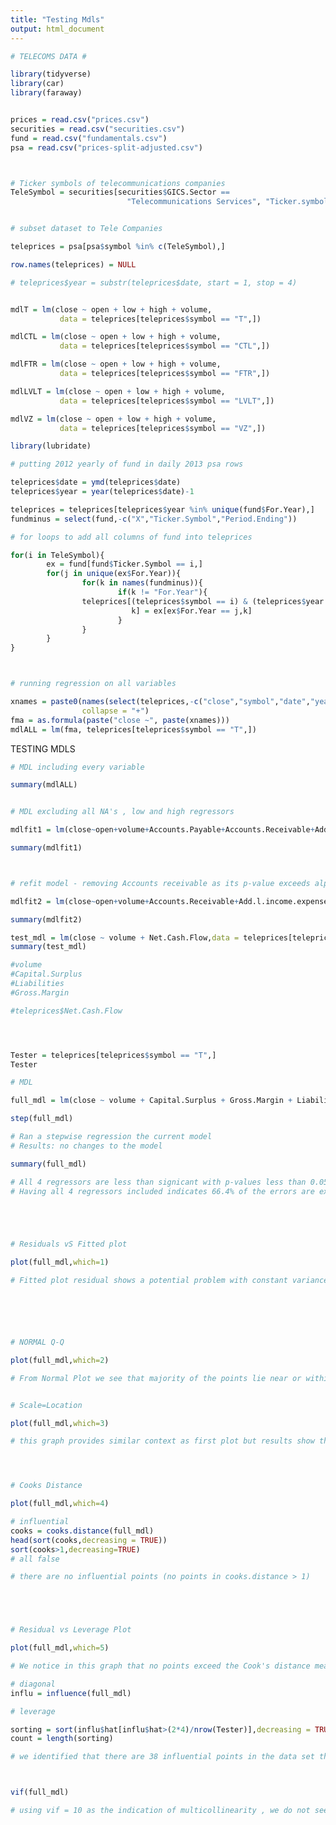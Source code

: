 ```yaml
---
title: "Testing Mdls"
output: html_document
---
```


```r


# TELECOMS DATA # 

library(tidyverse)
library(car)
library(faraway)


prices = read.csv("prices.csv")
securities = read.csv("securities.csv")
fund = read.csv("fundamentals.csv")
psa = read.csv("prices-split-adjusted.csv")



# Ticker symbols of telecommunications companies
TeleSymbol = securities[securities$GICS.Sector == 
                          "Telecommunications Services", "Ticker.symbol"]


# subset dataset to Tele Companies

teleprices = psa[psa$symbol %in% c(TeleSymbol),]

row.names(teleprices) = NULL

# teleprices$year = substr(teleprices$date, start = 1, stop = 4)


mdlT = lm(close ~ open + low + high + volume, 
           data = teleprices[teleprices$symbol == "T",])

mdlCTL = lm(close ~ open + low + high + volume, 
           data = teleprices[teleprices$symbol == "CTL",])

mdlFTR = lm(close ~ open + low + high + volume, 
           data = teleprices[teleprices$symbol == "FTR",])

mdlLVLT = lm(close ~ open + low + high + volume, 
           data = teleprices[teleprices$symbol == "LVLT",])

mdlVZ = lm(close ~ open + low + high + volume, 
           data = teleprices[teleprices$symbol == "VZ",])

```

```r

library(lubridate)

# putting 2012 yearly of fund in daily 2013 psa rows

teleprices$date = ymd(teleprices$date)
teleprices$year = year(teleprices$date)-1

teleprices = teleprices[teleprices$year %in% unique(fund$For.Year),]
fundminus = select(fund,-c("X","Ticker.Symbol","Period.Ending"))

# for loops to add all columns of fund into teleprices

for(i in TeleSymbol){
        ex = fund[fund$Ticker.Symbol == i,]
        for(j in unique(ex$For.Year)){
                for(k in names(fundminus)){
                        if(k != "For.Year"){
                teleprices[(teleprices$symbol == i) & (teleprices$year == j), 
                           k] = ex[ex$For.Year == j,k]
                        }
                }
        }
}




```

```r
# running regression on all variables

xnames = paste0(names(select(teleprices,-c("close","symbol","date","year"))),
                collapse = "+")
fma = as.formula(paste("close ~", paste(xnames)))
mdlALL = lm(fma, teleprices[teleprices$symbol == "T",])


```

TESTING MDLS


```r

# MDL including every variable

summary(mdlALL)


# MDL excluding all NA's , low and high regressors

mdlfit1 = lm(close~open+volume+Accounts.Payable+Accounts.Receivable+Add.l.income.expense.items,data = teleprices)

summary(mdlfit1)



# refit model - removing Accounts receivable as its p-value exceeds alpha = 0.05 

mdlfit2 = lm(close~open+volume+Accounts.Receivable+Add.l.income.expense.items,teleprices[teleprices$symbol == "T",])

summary(mdlfit2)

test_mdl = lm(close ~ volume + Net.Cash.Flow,data = teleprices[teleprices$symbol == "T",])
summary(test_mdl)

#volume
#Capital.Surplus
#Liabilities
#Gross.Margin

#teleprices$Net.Cash.Flow




Tester = teleprices[teleprices$symbol == "T",]
Tester 

# MDL

full_mdl = lm(close ~ volume + Capital.Surplus + Gross.Margin + Liabilities ,teleprices[teleprices$symbol == "T",])

step(full_mdl)

# Ran a stepwise regression the current model
# Results: no changes to the model 

summary(full_mdl)

# All 4 regressors are less than signicant with p-values less than 0.05 percent (testing @ alpha level = 0.05)
# Having all 4 regressors included indicates 66.4% of the errors are explained in the model





# Residuals vS Fitted plot

plot(full_mdl,which=1)

# Fitted plot residual shows a potential problem with constant variance with the model as the model fans outwards further down the fitted values






# NORMAL Q-Q

plot(full_mdl,which=2)

# From Normal Plot we see that majority of the points lie near or within the normal line however on the right side of the graph we see an unusual pattern where the points start to stray above the normal line indicating either the distribution is right skewed or an increase occurance of potiential outliers


# Scale=Location

plot(full_mdl,which=3)

# this graph provides similar context as first plot but results show that standardizing the residuals helps improve the constant variance 




# Cooks Distance

plot(full_mdl,which=4)

# influential
cooks = cooks.distance(full_mdl) 
head(sort(cooks,decreasing = TRUE))
sort(cooks>1,decreasing=TRUE) 
# all false

# there are no influential points (no points in cooks.distance > 1)





# Residual vs Leverage Plot

plot(full_mdl,which=5)

# We notice in this graph that no points exceed the Cook's distance meaning 

# diagonal 
influ = influence(full_mdl)

# leverage 

sorting = sort(influ$hat[influ$hat>(2*4)/nrow(Tester)],decreasing = TRUE)
count = length(sorting)

# we identified that there are 38 influential points in the data set that are potientiall affecting the slope



vif(full_mdl) 

# using vif = 10 as the indication of multicollinearity , we do not see any of the regressors graeter than 10 therefore there is no issues of multicollinearity 










```

